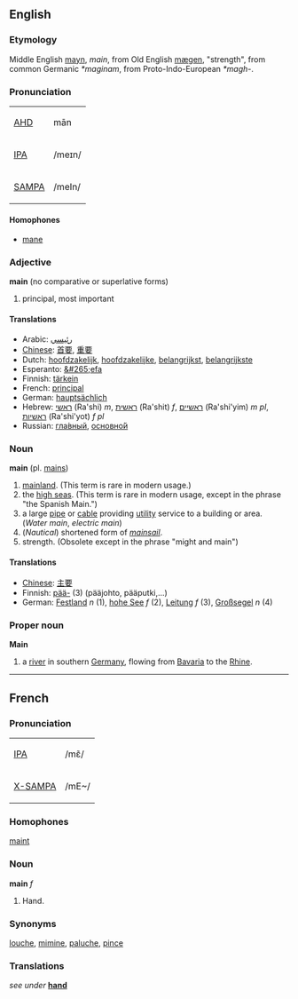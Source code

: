 ==English==
===Etymology===
Middle English [[mayn]], ''main'', from Old English [[mægen]], "strength", from common Germanic ''*maginam'', from Proto-Indo-European ''*magh-''.

===Pronunciation===
{| border=1 cellpadding=5
| [[w:AHD|AHD]] || mān
|-
| [[w:IPA|IPA]] || /meɪn/
|-
| [[w:SAMPA|SAMPA]] || /meIn/
|}

====Homophones====
*[[mane]]

===Adjective===
'''main''' (no comparative or superlative forms)
# principal, most important

====Translations====
*Arabic: [[رئيسي]]
*[[Chinese]]: [[首要]], [[重要]]
*Dutch: [[hoofdzakelijk]], [[hoofdzakelijke]], [[belangrijkst]], [[belangrijkste]]
*Esperanto: [[&#265;efa]]
*Finnish: [[tärkein]]
*French: [[principal]]
*German: [[hauptsächlich]]
*Hebrew: [[ראשי]] (Ra'shi) ''m'', [[ראשית]] (Ra'shit) ''f'', [[ראשיים]] (Ra'shi'yim) ''m pl'', [[ראשיות]] (Ra'shi'yot) ''f pl''
*Russian: [[главный|гла́вный]], [[основной|основно́й]]

===Noun===
'''main''' (pl. [[mains]])

# [[mainland]].  (This term is rare in modern usage.)
# the [[high seas]].  (This term is rare in modern usage, except in the phrase "the Spanish Main.")
# a large [[pipe]] or [[cable]] providing [[utility]] service to a building or area.  (''Water main'', ''electric main'')
# (''Nautical'') shortened form of ''[[mainsail]]''.
#strength. (Obsolete except in the phrase "might and main")

====Translations====
*[[Chinese]]: [[主要]]
*Finnish: [[pää-]] (3) (pääjohto, pääputki,...)
*German: [[Festland]] ''n'' (1), [[hohe See]] ''f'' (2), [[Leitung]] ''f'' (3), [[Großsegel]] ''n'' (4)

===Proper noun===
'''Main'''

# a [[river]] in southern [[Germany]], flowing from [[Bavaria]] to the [[Rhine]].

----

==French==
===Pronunciation===
{| border=1 cellpadding=5
| [[w:IPA|IPA]] ||  /mɛ̃/
|-
| [[w:X-SAMPA|X-SAMPA]] || /mE~/ 
<!-- Marked as X-SAMPA because French SAMPA calls this vowel /e~/, which doesnt match the IPA -->
|}

===Homophones===
[[maint]]

===Noun===
'''main''' ''f''
# Hand.

===Synonyms===
[[louche]], [[mimine]], [[paluche]], [[pince]]

===Translations===
''see under'' '''[[hand]]'''